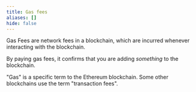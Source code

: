 ```yaml
---
title: Gas fees
aliases: []
hide: false
---
```


Gas Fees are network fees in a blockchain, which are incurred whenever interacting with the blockchain.

By paying gas fees, it confirms that you are adding *something* to the blockchain.

"Gas" is a specific term to the Ethereum blockchain. Some other blockchains use the term "transaction fees".
